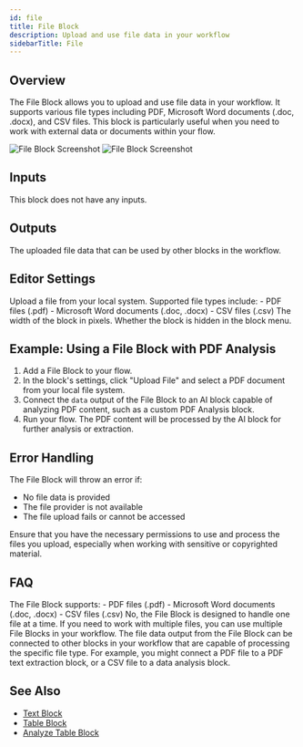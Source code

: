 ```yaml
---
id: file
title: File Block
description: Upload and use file data in your workflow
sidebarTitle: File
---
```


## Overview

The File Block allows you to upload and use file data in your workflow. It supports various file types including PDF, Microsoft Word documents (.doc, .docx), and CSV files. This block is particularly useful when you need to work with external data or documents within your flow.

<Frame>
  <img src="/block-reference/assets/file_light.png" alt="File Block Screenshot" className="block dark:hidden" />
  <img src="/block-reference/assets/file_dark.png" alt="File Block Screenshot" className="hidden dark:block" />
</Frame>

## Inputs

This block does not have any inputs.

## Outputs

<ResponseField name="data" type="file">
  The uploaded file data that can be used by other blocks in the workflow.
</ResponseField>

## Editor Settings

<ParamField path="File" type="file" accept="application/pdf, application/msword, application/vnd.openxmlformats-officedocument.wordprocessingml.document, text/csv">
  Upload a file from your local system. Supported file types include:
  - PDF files (.pdf)
  - Microsoft Word documents (.doc, .docx) 
  - CSV files (.csv)
</ParamField>

<ParamField path="Width" type="number" default={300}>
  The width of the block in pixels.
</ParamField>

<ParamField path="Hidden" type="boolean" default={true}>
  Whether the block is hidden in the block menu.
</ParamField>

## Example: Using a File Block with PDF Analysis

1. Add a File Block to your flow.
2. In the block's settings, click "Upload File" and select a PDF document from your local file system.
3. Connect the `data` output of the File Block to an AI block capable of analyzing PDF content, such as a custom PDF Analysis block.
4. Run your flow. The PDF content will be processed by the AI block for further analysis or extraction.

## Error Handling

The File Block will throw an error if:

- No file data is provided
- The file provider is not available
- The file upload fails or cannot be accessed

<Warning>
  Ensure that you have the necessary permissions to use and process the files you upload, especially when working with sensitive or copyrighted material.
</Warning>

## FAQ

<AccordionGroup>
  <Accordion title="What file types are supported?">
    The File Block supports:
    - PDF files (.pdf)
    - Microsoft Word documents (.doc, .docx)
    - CSV files (.csv)
  </Accordion>

  <Accordion title="Can I use the File Block to upload multiple files at once?">
    No, the File Block is designed to handle one file at a time. If you need to work with multiple files, you can use multiple File Blocks in your workflow.
  </Accordion>

  <Accordion title="How can I process the uploaded file data?">
    The file data output from the File Block can be connected to other blocks in your workflow that are capable of processing the specific file type. For example, you might connect a PDF file to a PDF text extraction block, or a CSV file to a data analysis block.
  </Accordion>
</AccordionGroup>

## See Also

- [Text Block](/block-reference/data/text)
- [Table Block](/block-reference/data/table)
- [Analyze Table Block](/block-reference/ai/analyze-table)
